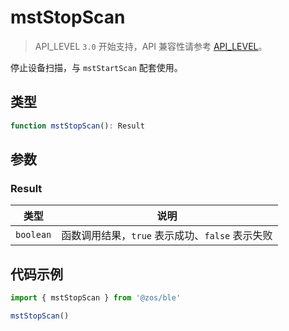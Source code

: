 # mstStopScan

> API_LEVEL `3.0` 开始支持，API 兼容性请参考 [API_LEVEL](../../../../guides/framework/device/compatibility.md)。

停止设备扫描，与 `mstStartScan` 配套使用。

## 类型

```ts
function mstStopScan(): Result
```

## 参数

### Result

| 类型                 | 说明                                            |
| -------------------- | ----------------------------------------------- |
| <code>boolean</code> | 函数调用结果，`true` 表示成功、`false` 表示失败 |

## 代码示例

```js
import { mstStopScan } from '@zos/ble'

mstStopScan()
```
